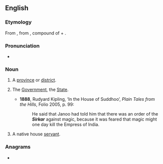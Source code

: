 ==English==

===Etymology===
From {{etyl|ur|en}} {{m|ur|سركار|tr=sirkār}}, from {{etyl|fa|en}} {{m|fa|سرکار|tr=sarkār}}, compound of {{m|fa|سر||head|tr=sar}} + {{m|fa|کار||agent, doer|tr=kār}}.

===Pronunciation===
* {{IPA|/ˈsɜːkɑː/|lang=en}}

===Noun===
{{en-noun}}

# {{lb|en|India}} A [[province]] or [[district]].
# {{lb|en|India}} The [[government|Government]], the [[State]].
#* '''1888''', Rudyard Kipling, ‘In the House of Suddhoo’, ''Plain Tales from the Hills'', Folio 2005, p. 99:
#*: He said that Janoo had told him that there was an order of the '''''Sirkar''''' against magic, because it was feared that magic might one day kill the Empress of India.
# {{lb|en|India}} A native house [[servant]].

===Anagrams===
* {{anagrams|en|a=aikrrs|karris}}